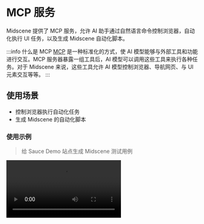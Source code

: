 
# MCP 服务

Midscene 提供了 MCP 服务，允许 AI 助手通过自然语言命令控制浏览器，自动化执行 UI 任务，以及生成 Midscene 自动化脚本。

:::info 什么是 MCP
[MCP](https://modelcontextprotocol.io/introduction) 是一种标准化的方式，使 AI 模型能够与外部工具和功能进行交互。MCP 服务器暴露一组工具后，AI 模型可以调用这些工具来执行各种任务。对于 Midscene 来说，这些工具允许 AI 模型控制浏览器、导航网页、与 UI 元素交互等等。
:::

## 使用场景

* 控制浏览器执行自动化任务
* 生成 Midscene 的自动化脚本

### 使用示例

> 给 Sauce Demo 站点生成 Midscene 测试用例

<video src="https://lf3-static.bytednsdoc.com/obj/eden-cn/ozpmyhn_lm_hymuPild/ljhwZthlaukjlkulzlp/midscene/midscene-mcp-Sauce-Demo.mp4" controls/>

## 设置 Midscene MCP

### 前提条件

1. OpenAI API 密钥或其他支持的 AI 模型提供商，更多信息请查看 [选择 AI 模型](./choose-a-model)。
2. 对于 Chrome 浏览器集成（桥接模式）：
   - 安装 Midscene Chrome 扩展（从 [Chrome Web Extension](https://chromewebstore.google.com/detail/midscenejs/gbldofcpkknbggpkmbdaefngejllnief?hl=zh-CN&utm_source=ext_sidebar) 下载）
   - 在扩展中切换到"桥接模式"并点击"允许连接"

### 配置

将 Midscene MCP 服务器添加到你的 MCP 配置中：

```json
{
  "mcpServers": {
    "mcp-midscene": {
      "command": "npx",
      "args": ["-y", "@midscene/mcp"],
      "env": {
        "MIDSCENE_MODEL_NAME": "REPLACE_WITH_YOUR_MODEL_NAME",
        "OPENAI_API_KEY": "REPLACE_WITH_YOUR_OPENAI_API_KEY",
        "MCP_SERVER_REQUEST_TIMEOUT": "800000"
      }
    }
  }
}
```

有关配置 AI 模型的更多信息，请参阅[选择 AI 模型](./choose-a-model)。

## 可用工具

Midscene MCP 提供以下浏览器自动化工具：

| 功能分类 | 工具名称 | 功能描述 |
|---------|---------|---------|
| **导航** | midscene_navigate | 在当前标签页导航到指定 URL |
| **标签页管理** | midscene_get_tabs | 获取所有打开的浏览器标签页列表 |
| | midscene_set_active_tab | 通过 ID 切换到特定标签页 |
| **页面交互** | midscene_aiTap | 点击通过自然语言描述的元素 |
| | midscene_aiInput | 在表单字段或元素中输入文本 |
| | midscene_aiHover | 悬停在元素上 |
| | midscene_aiKeyboardPress | 按下特定键盘按键 |
| | midscene_aiScroll | 滚动页面或特定元素 |
| **验证和观察** | midscene_aiWaitFor | 等待页面上的条件为真 |
| | midscene_aiAssert | 断言页面上的条件为真 |
| | midscene_screenshot | 对当前页面截图 |

### 导航

- **midscene_navigate**：在当前标签页导航到指定 URL
  ```
  参数：
  - url：要导航到的 URL
  ```

### 标签页管理

- **midscene_get_tabs**：获取所有打开的浏览器标签页列表，包括它们的 ID、标题和 URL
  ```
  参数：无
  ```

- **midscene_set_active_tab**：通过 ID 切换到特定标签页
  ```
  参数：
  - tabId：要激活的标签页 ID
  ```

### 页面交互

- **midscene_aiTap**：点击通过自然语言描述的元素
  ```
  参数：
  - locate：要点击元素的自然语言描述
  ```

- **midscene_aiInput**：在表单字段或元素中输入文本
  ```
  参数：
  - value：要输入的文本
  - locate：要输入文本的元素的自然语言描述
  ```

- **midscene_aiHover**：悬停在元素上
  ```
  参数：
  - locate：要悬停元素的自然语言描述
  ```

- **midscene_aiKeyboardPress**：按下特定键盘按键
  ```
  参数：
  - key：要按下的按键（例如 'Enter'、'Tab'、'Escape'）
  - locate：（可选）在按键前要聚焦的元素描述
  - deepThink：（可选）如果为 true，使用更精确的元素定位
  ```

- **midscene_aiScroll**：滚动页面或特定元素
  ```
  参数：
  - direction：'up'、'down'、'left' 或 'right'
  - scrollType：'once'、'untilBottom'、'untilTop'、'untilLeft' 或 'untilRight'
  - distance：（可选）以像素为单位的滚动距离
  - locate：（可选）要滚动的元素描述
  - deepThink：（可选）如果为 true，使用更精确的元素定位
  ```

### 验证和观察

- **midscene_aiWaitFor**：等待页面上的条件为真
  ```
  参数：
  - assertion：要等待的条件的自然语言描述
  - timeoutMs：（可选）最大等待时间（毫秒）
  - checkIntervalMs：（可选）检查条件的频率
  ```

- **midscene_aiAssert**：断言页面上的条件为真
  ```
  参数：
  - assertion：要检查的条件的自然语言描述
  ```

- **midscene_screenshot**：对当前页面截图
  ```
  参数：
  - name：截图的名称
  ```

## 可用资源

Midscene MCP 提供以下资源，可以帮助你结合 AI 助手对于 Midscene API 和测试用例的理解，从而能够自动生成测试用例：

| 资源名称 | URI | 描述 |
|---------|-----|------|
| **playwright-example** | file:///playwright-example.mdx | Playwright 自动化测试代码示例，展示如何使用 Playwright 进行浏览器自动化 |
| **midscene-api-docs** | file:///midscene-api-docs.mdx | Midscene API 文档，详细介绍 Midscene 的 API 和使用方法 |

## 常见问题

### Midscene MCP 对比其他浏览器 MCP 有什么优势？

- Midscene MCP 默认支持了 Bridge 模式，能够**直接控制你当前正在使用的浏览器**，**无需重新登录或者下载浏览器**
- Midscene MCP 内置了对于浏览器页面控制和操作的最佳 Prompt 模板和操作执行实践，对比其他 MCP 实现，**能够提供更加稳定和可靠的浏览器自动化体验**
- Midscene MCP 执行完成任务后将会自动生成执行用例报告，**随时可观看执行过程**


### 本地如果出现多个 Client 会导致 Server port 占用

> 问题描述

当用户在本地多个 Client （Claude Desktop、Cursor MCP、） 中同时使用了 Midscene MCP 将会出现端口占用导致服务报错

> 如何解决

- 将多余的 client 中的 MCP server 暂时先关闭
- 执行命令

```bash
lsof -i:3766 | awk 'NR>1 {print $2}' | xargs -r kill -9
```

